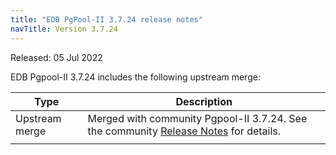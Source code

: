 ```yaml
---
title: "EDB PgPool-II 3.7.24 release notes"
navTitle: Version 3.7.24
---
```


Released: 05 Jul 2022

EDB Pgpool-II 3.7.24 includes the following upstream merge:

| Type           | Description                                                                                                                                                                                                                                                                                                                                                                                                                                                                                                                                                                                                                                                                                                                                            |
| -------------- | ------------------------------------------------------------------------------------------------------------------------------------------------------------------------------------------------- |
| Upstream merge | Merged with community Pgpool-II 3.7.24. See the community [Release Notes](https://www.pgpool.net/docs/43/en/html/release-3-7-24.html#bug-fixes) for details.                                        |
                                                                                                                              |